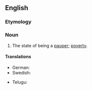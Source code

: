 ==English==
{{wikipedia}}

===Etymology===
{{PIE root|en|peh₂w}}
{{suffix|en|pauper|ism}}

===Noun===
{{en-noun|~}}

# The state of being a [[pauper]]; [[poverty]].

====Translations====
{{trans-top|poverty}}
* German: {{t+|de|Pauperismus|m}}
* Swedish: {{t+|sv|fattigdom|c}}
{{trans-mid}}
* Telugu: {{t+|te|పేదరికము}}
{{trans-bottom}}